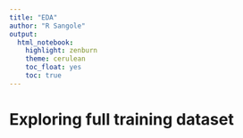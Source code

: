 ```yaml
---
title: "EDA"
author: "R Sangole"
output: 
  html_notebook: 
    highlight: zenburn
    theme: cerulean
    toc_float: yes
    toc: true
---
```


# Exploring full training dataset

